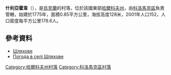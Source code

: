 {{coord|49|49|18|N|35|25|2|E|scale:100000_region:UA|display=title}}

'''什利亞霍韋'''（{{lang-uk|Шляхове}}），是[[烏克蘭|烏克蘭]]的村落，位於該國東部[[哈爾科夫州|哈爾科夫州]]，由[[科洛馬克區|科洛馬克區]]負責管轄，始建於1775年，面積0.85平方公里，海拔高度128米，2001年人口152，人口密度每平方公里178.6人。

==參考資料==
* [http://w1.c1.rada.gov.ua/pls/z7502/A005?rdat1=09.01.2009&rf7571=33390 Шляхове]{{dead link|date=2017年11月 |bot=InternetArchiveBot |fix-attempted=yes }}
* [http://weather.in.ua/ua/har'kovskaja/29075 Погода в селі Шляхове] {{Wayback|url=http://weather.in.ua/ua/har'kovskaja/29075 |date=20201126094549 }}

{{DEFAULTSORT:Шляхове}}
[[Category:哈爾科夫州村落|Category:哈爾科夫州村落]]
[[Category:科洛馬克區村落|Category:科洛馬克區村落]]


{{Kharkiv-geo-stub}}